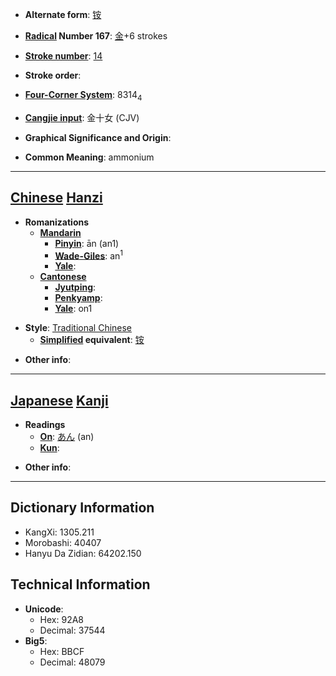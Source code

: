 * '''Alternate form''': [[铵]]

* '''[[Wiktionary:Chinese radical index| Radical]] Number 167''': [[Wiktionary:Chinese radical index 金|金]]+6 strokes

* '''[[Wiktionary:Chinese total strokes index|Stroke number]]''': [[Wiktionary:Chinese total strokes index 14|14]]

* '''Stroke order''': 

* '''[[Wiktionary:Chinese four corner index|Four-Corner System]]''': 8314<sub>4</sub>

* '''[[Wiktionary:Chinese Cangjie index|Cangjie input]]''': 金十女 (CJV)

* '''Graphical Significance and Origin''': 

* '''Common Meaning''': ammonium

----

== [[Chinese]] [[Hanzi]] ==

* '''Romanizations'''
** '''[[Mandarin]]'''
*** '''[[Pinyin]]''': ān (an1)
*** '''[[Wade-Giles]]''': an<sup>1</sup>
*** '''[[Yale]]''': 
** '''[[Cantonese]]'''
*** '''[[Jyutping]]''':
*** '''[[Penkyamp]]''': 
*** '''[[Yale]]''': on1

* '''Style''': [[Traditional Chinese]] 
** '''[[Simplified Chinese|Simplified]] equivalent''': [[铵]]

* '''Other info''': 

----

== [[Japanese]] [[Kanji]] ==

* '''Readings'''
** '''[[On]]''': [[あん]] (an)
** '''[[Kun]]''': 

* '''Other info''':  

----

== Dictionary Information ==

* KangXi: 1305.211
* Morobashi: 40407
* Hanyu Da Zidian: 64202.150

== Technical Information ==

* '''Unicode''':
** Hex: 92A8
** Decimal: 37544
* '''Big5''':
** Hex: BBCF
** Decimal: 48079